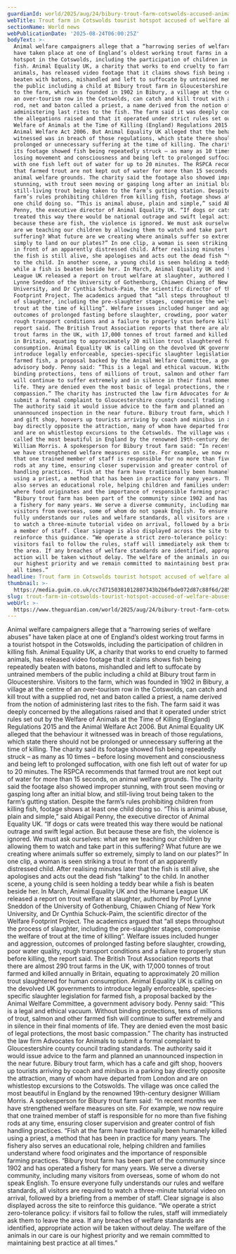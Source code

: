 ```yaml
---
guardianId: world/2025/aug/24/bibury-trout-farm-cotswolds-accused-animal-welfare-abuses
webTitle: Trout farm in Cotswolds tourist hotspot accused of welfare abuses
sectionName: World news
webPublicationDate: '2025-08-24T06:00:25Z'
bodyText: >-
  Animal welfare campaigners allege that a “harrowing series of welfare abuses”
  have taken place at one of England’s oldest working trout farms in a tourist
  hotspot in the Cotswolds, including the participation of children in killing
  fish. Animal Equality UK, a charity that works to end cruelty to farmed
  animals, has released video footage that it claims shows fish being repeatedly
  beaten with batons, mishandled and left to suffocate by untrained members of
  the public including a child at Bibury trout farm in Gloucestershire. Visitors
  to the farm, which was founded in 1902 in Bibury, a village at the centre of
  an over-tourism row in the Cotswolds, can catch and kill trout with a supplied
  rod, net and baton called a priest, a name derived from the notion of
  administering last rites to the fish. The farm said it was deeply concerned by
  the allegations raised and that it operated under strict rules set out by the
  Welfare of Animals at the Time of Killing (England) Regulations 2015 and the
  Animal Welfare Act 2006. But Animal Equality UK alleged that the behaviour it
  witnessed was in breach of those regulations, which state there should not be
  prolonged or unnecessary suffering at the time of killing. The charity said
  its footage showed fish being repeatedly struck – as many as 10 times – before
  losing movement and consciousness and being left to prolonged suffocation,
  with one fish left out of water for up to 20 minutes. The RSPCA recommends
  that farmed trout are not kept out of water for more than 15 seconds, on
  animal welfare grounds. The charity said the footage also showed improper
  stunning, with trout seen moving or gasping long after an initial blow, and
  still-living trout being taken to the farm’s gutting station. Despite the
  farm’s rules prohibiting children from killing fish, footage shows at least
  one child doing so. “This is animal abuse, plain and simple,” said Abigail
  Penny, the executive director of Animal Equality UK. “If dogs or cats were
  treated this way there would be national outrage and swift legal action. But
  because these are fish, the violence is ignored. We must ask ourselves: what
  are we teaching our children by allowing them to watch and take part in this
  suffering? What future are we creating where animals suffer so extremely,
  simply to land on our plates?” In one clip, a woman is seen striking a trout
  in front of an apparently distressed child. After realising minutes later that
  the fish is still alive, she apologises and acts out the dead fish “talking”
  to the child. In another scene, a young child is seen holding a teddy bear
  while a fish is beaten beside her. In March, Animal Equality UK and the Humane
  League UK released a report on trout welfare at slaughter, authored by Prof
  Lynne Sneddon of the University of Gothenburg, Chiawen Chiang of New York
  University, and Dr Cynthia Schuck-Paim, the scientific director of the Welfare
  Footprint Project. The academics argued that “all steps throughout the process
  of slaughter, including the pre-slaughter stages, compromise the welfare of
  trout at the time of killing”. Welfare issues included hunger and aggression,
  outcomes of prolonged fasting before slaughter, crowding, poor water quality,
  rough transport conditions and a failure to properly stun before killing, the
  report said. The British Trout Association reports that there are almost 290
  trout farms in the UK, with 17,000 tonnes of trout farmed and killed annually
  in Britain, equating to approximately 20 million trout slaughtered for human
  consumption. Animal Equality UK is calling on the devolved UK governments to
  introduce legally enforceable, species-specific slaughter legislation for
  farmed fish, a proposal backed by the Animal Welfare Committee, a government
  advisory body. Penny said: “This is a legal and ethical vacuum. Without
  binding protections, tens of millions of trout, salmon and other farmed fish
  will continue to suffer extremely and in silence in their final moments of
  life. They are denied even the most basic of legal protections, the most basic
  compassion.” The charity has instructed the law firm Advocates for Animals to
  submit a formal complaint to Gloucestershire county council trading standards.
  The authority said it would issue advice to the farm and planned an
  unannounced inspection in the near future. Bibury trout farm, which has a cafe
  and gift shop, hoovers up tourists arriving by coach and minibus in a parking
  bay directly opposite the attraction, many of whom have departed from London
  and are on whistlestop excursions to the Cotswolds. The village was once
  called the most beautiful in England by the renowned 19th-century designer
  William Morris. A spokesperson for Bibury trout farm said: “In recent months
  we have strengthened welfare measures on site. For example, we now require
  that one trained member of staff is responsible for no more than five fishing
  rods at any time, ensuring closer supervision and greater control of fish
  handling practices. “Fish at the farm have traditionally been humanely killed
  using a priest, a method that has been in practice for many years. The fishery
  also serves an educational role, helping children and families understand
  where food originates and the importance of responsible farming practices.
  “Bibury trout farm has been part of the community since 1902 and has operated
  a fishery for many years. We serve a diverse community, including many
  visitors from overseas, some of whom do not speak English. To ensure everyone
  fully understands our rules and welfare standards, all visitors are required
  to watch a three-minute tutorial video on arrival, followed by a briefing from
  a member of staff. Clear signage is also displayed across the site to
  reinforce this guidance. “We operate a strict zero-tolerance policy: if
  visitors fail to follow the rules, staff will immediately ask them to leave
  the area. If any breaches of welfare standards are identified, appropriate
  action will be taken without delay. The welfare of the animals in our care is
  our highest priority and we remain committed to maintaining best practice at
  all times.”
headline: Trout farm in Cotswolds tourist hotspot accused of welfare abuses
thumbnail: >-
  https://media.guim.co.uk/cc7d7150381012807343b2b6fbde072d87c88f6d/285_0_1350_1080/500.jpg
slug: trout-farm-in-cotswolds-tourist-hotspot-accused-of-welfare-abuses
webUrl: >-
  https://www.theguardian.com/world/2025/aug/24/bibury-trout-farm-cotswolds-accused-animal-welfare-abuses
---
```

Animal welfare campaigners allege that a “harrowing series of welfare abuses” have taken place at one of England’s oldest working trout farms in a tourist hotspot in the Cotswolds, including the participation of children in killing fish. Animal Equality UK, a charity that works to end cruelty to farmed animals, has released video footage that it claims shows fish being repeatedly beaten with batons, mishandled and left to suffocate by untrained members of the public including a child at Bibury trout farm in Gloucestershire. Visitors to the farm, which was founded in 1902 in Bibury, a village at the centre of an over-tourism row in the Cotswolds, can catch and kill trout with a supplied rod, net and baton called a priest, a name derived from the notion of administering last rites to the fish. The farm said it was deeply concerned by the allegations raised and that it operated under strict rules set out by the Welfare of Animals at the Time of Killing (England) Regulations 2015 and the Animal Welfare Act 2006. But Animal Equality UK alleged that the behaviour it witnessed was in breach of those regulations, which state there should not be prolonged or unnecessary suffering at the time of killing. The charity said its footage showed fish being repeatedly struck – as many as 10 times – before losing movement and consciousness and being left to prolonged suffocation, with one fish left out of water for up to 20 minutes. The RSPCA recommends that farmed trout are not kept out of water for more than 15 seconds, on animal welfare grounds. The charity said the footage also showed improper stunning, with trout seen moving or gasping long after an initial blow, and still-living trout being taken to the farm’s gutting station. Despite the farm’s rules prohibiting children from killing fish, footage shows at least one child doing so. “This is animal abuse, plain and simple,” said Abigail Penny, the executive director of Animal Equality UK. “If dogs or cats were treated this way there would be national outrage and swift legal action. But because these are fish, the violence is ignored. We must ask ourselves: what are we teaching our children by allowing them to watch and take part in this suffering? What future are we creating where animals suffer so extremely, simply to land on our plates?” In one clip, a woman is seen striking a trout in front of an apparently distressed child. After realising minutes later that the fish is still alive, she apologises and acts out the dead fish “talking” to the child. In another scene, a young child is seen holding a teddy bear while a fish is beaten beside her. In March, Animal Equality UK and the Humane League UK released a report on trout welfare at slaughter, authored by Prof Lynne Sneddon of the University of Gothenburg, Chiawen Chiang of New York University, and Dr Cynthia Schuck-Paim, the scientific director of the Welfare Footprint Project. The academics argued that “all steps throughout the process of slaughter, including the pre-slaughter stages, compromise the welfare of trout at the time of killing”. Welfare issues included hunger and aggression, outcomes of prolonged fasting before slaughter, crowding, poor water quality, rough transport conditions and a failure to properly stun before killing, the report said. The British Trout Association reports that there are almost 290 trout farms in the UK, with 17,000 tonnes of trout farmed and killed annually in Britain, equating to approximately 20 million trout slaughtered for human consumption. Animal Equality UK is calling on the devolved UK governments to introduce legally enforceable, species-specific slaughter legislation for farmed fish, a proposal backed by the Animal Welfare Committee, a government advisory body. Penny said: “This is a legal and ethical vacuum. Without binding protections, tens of millions of trout, salmon and other farmed fish will continue to suffer extremely and in silence in their final moments of life. They are denied even the most basic of legal protections, the most basic compassion.” The charity has instructed the law firm Advocates for Animals to submit a formal complaint to Gloucestershire county council trading standards. The authority said it would issue advice to the farm and planned an unannounced inspection in the near future. Bibury trout farm, which has a cafe and gift shop, hoovers up tourists arriving by coach and minibus in a parking bay directly opposite the attraction, many of whom have departed from London and are on whistlestop excursions to the Cotswolds. The village was once called the most beautiful in England by the renowned 19th-century designer William Morris. A spokesperson for Bibury trout farm said: “In recent months we have strengthened welfare measures on site. For example, we now require that one trained member of staff is responsible for no more than five fishing rods at any time, ensuring closer supervision and greater control of fish handling practices. “Fish at the farm have traditionally been humanely killed using a priest, a method that has been in practice for many years. The fishery also serves an educational role, helping children and families understand where food originates and the importance of responsible farming practices. “Bibury trout farm has been part of the community since 1902 and has operated a fishery for many years. We serve a diverse community, including many visitors from overseas, some of whom do not speak English. To ensure everyone fully understands our rules and welfare standards, all visitors are required to watch a three-minute tutorial video on arrival, followed by a briefing from a member of staff. Clear signage is also displayed across the site to reinforce this guidance. “We operate a strict zero-tolerance policy: if visitors fail to follow the rules, staff will immediately ask them to leave the area. If any breaches of welfare standards are identified, appropriate action will be taken without delay. The welfare of the animals in our care is our highest priority and we remain committed to maintaining best practice at all times.”
